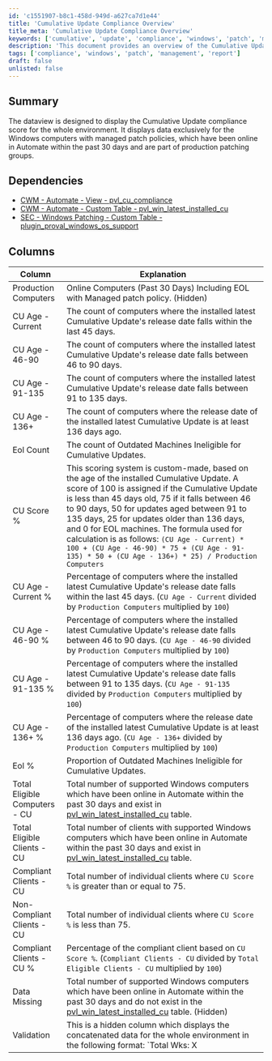 ```yaml
---
id: 'c1551907-b8c1-458d-949d-a627ca7d1e44'
title: 'Cumulative Update Compliance Overview'
title_meta: 'Cumulative Update Compliance Overview'
keywords: ['cumulative', 'update', 'compliance', 'windows', 'patch', 'management', 'automate']
description: 'This document provides an overview of the Cumulative Update compliance score for Windows computers in an environment managed by Automate. It includes details on dependencies, columns, and the scoring system used to assess compliance based on the age of installed updates.'
tags: ['compliance', 'windows', 'patch', 'management', 'report']
draft: false
unlisted: false
---
```

## Summary

The dataview is designed to display the Cumulative Update compliance score for the whole environment. It displays data exclusively for the Windows computers with managed patch policies, which have been online in Automate within the past 30 days and are part of production patching groups.

## Dependencies

- [CWM - Automate - View - pvl_cu_compliance](https://proval.itglue.com/DOC-5078775-16192886)
- [CWM - Automate - Custom Table - pvl_win_latest_installed_cu](https://proval.itglue.com/DOC-5078775-12929648)
- [SEC - Windows Patching - Custom Table - plugin_proval_windows_os_support](https://proval.itglue.com/DOC-5078775-7780690)

## Columns

| Column                          | Explanation                                                                                                                                                                                                                                                                                                                                                                                                                                                                                                  |
|---------------------------------|--------------------------------------------------------------------------------------------------------------------------------------------------------------------------------------------------------------------------------------------------------------------------------------------------------------------------------------------------------------------------------------------------------------------------------------------------------------------------------------------------------------|
| Production Computers            | Online Computers (Past 30 Days) Including EOL with Managed patch policy. (Hidden)                                                                                                                                                                                                                                                                                                                                                                                                                          |
| CU Age - Current                | The count of computers where the installed latest Cumulative Update's release date falls within the last 45 days.                                                                                                                                                                                                                                                                                                                                                                                         |
| CU Age - 46-90                  | The count of computers where the installed latest Cumulative Update's release date falls between 46 to 90 days.                                                                                                                                                                                                                                                                                                                                                                                            |
| CU Age - 91-135                 | The count of computers where the installed latest Cumulative Update's release date falls between 91 to 135 days.                                                                                                                                                                                                                                                                                                                                                                                         |
| CU Age - 136+                   | The count of computers where the release date of the installed latest Cumulative Update is at least 136 days ago.                                                                                                                                                                                                                                                                                                                                                                                         |
| Eol Count                       | The count of Outdated Machines Ineligible for Cumulative Updates.                                                                                                                                                                                                                                                                                                                                                                                                                                          |
| CU Score %                     | This scoring system is custom-made, based on the age of the installed Cumulative Update. A score of 100 is assigned if the Cumulative Update is less than 45 days old, 75 if it falls between 46 to 90 days, 50 for updates aged between 91 to 135 days, 25 for updates older than 136 days, and 0 for EOL machines. The formula used for calculation is as follows:   `(CU Age - Current) * 100 + (CU Age - 46-90) * 75 + (CU Age - 91-135) * 50 + (CU Age - 136+) * 25) / Production Computers` |
| CU Age - Current %              | Percentage of computers where the installed latest Cumulative Update's release date falls within the last 45 days. (`CU Age - Current` divided by `Production Computers` multiplied by `100`)                                                                                                                                                                                                                                                                                                           |
| CU Age - 46-90 %                | Percentage of computers where the installed latest Cumulative Update's release date falls between 46 to 90 days. (`CU Age - 46-90` divided by `Production Computers` multiplied by `100`)                                                                                                                                                                                                                                                                                                              |
| CU Age - 91-135 %               | Percentage of computers where the installed latest Cumulative Update's release date falls between 91 to 135 days. (`CU Age - 91-135` divided by `Production Computers` multiplied by `100`)                                                                                                                                                                                                                                                                                                           |
| CU Age - 136+ %                 | Percentage of computers where the release date of the installed latest Cumulative Update is at least 136 days ago. (`CU Age - 136+` divided by `Production Computers` multiplied by `100`)                                                                                                                                                                                                                                                                                                              |
| Eol %                           | Proportion of Outdated Machines Ineligible for Cumulative Updates.                                                                                                                                                                                                                                                                                                                                                                                                                                          |
| Total Eligible Computers - CU    | Total number of supported Windows computers which have been online in Automate within the past 30 days and exist in [pvl_win_latest_installed_cu](https://proval.itglue.com/DOC-5078775-12929648) table.                                                                                                                                                                                                                                                                                                    |
| Total Eligible Clients - CU      | Total number of clients with supported Windows computers which have been online in Automate within the past 30 days and exist in [pvl_win_latest_installed_cu](https://proval.itglue.com/DOC-5078775-12929648) table.                                                                                                                                                                                                                                                                                      |
| Compliant Clients - CU           | Total number of individual clients where `CU Score %` is greater than or equal to 75.                                                                                                                                                                                                                                                                                                                                                                                                                       |
| Non-Compliant Clients - CU       | Total number of individual clients where `CU Score %` is less than 75.                                                                                                                                                                                                                                                                                                                                                                                                                                       |
| Compliant Clients - CU %         | Percentage of the compliant client based on `CU Score %`. (`Compliant Clients - CU` divided by `Total Eligible Clients - CU` multiplied by `100`)                                                                                                                                                                                                                                                                                                                                                           |
| Data Missing                     | Total number of supported Windows computers which have been online in Automate within the past 30 days and do not exist in the [pvl_win_latest_installed_cu](https://proval.itglue.com/DOC-5078775-12929648) table. (Hidden)                                                                                                                                                                                                                                                                                   |
| Validation                       | This is a hidden column which displays the concatenated data for the whole environment in the following format: `Total Wks: X | Total Svrs: X | Wks Online > 30d: X | Online Patch Managed Wks: X | Patch Managed Wks: X | Patch Managed Svrs: X | Wks in CU Table: X | Svrs in CU Table: X | Unsupported Svrs: X | Unsupported Wks: X`   **Total Wks** - Total number of workstations unfiltered.  **Total Svrs** - Total number of servers unfiltered.  **Wks Online > 30 days** - Workstations that have been online in the past 30 days, including non-patch-managed and EOL systems.  **Online Patch Managed Wks** - Workstations that have been online in the past 30 days and are patch-managed, including EOL systems.  **Patch Managed Wks** - Workstations that are patch managed, including offline agents and EOL systems.  **Patch Managed Svrs** - Servers that are patch managed, including offline agents and EOL systems.  **Wks in CU table** - Workstations that are in the [pvl_win_latest_installed_cu](https://proval.itglue.com/DOC-5078775-12929648) table.  **Svrs in CU table** - Servers that are in the [pvl_win_latest_installed_cu](https://proval.itglue.com/DOC-5078775-12929648) table.  **Unsupported Svrs** - Servers that are EOL.  **Unsupported Wks** - Workstations that are EOL.   This column is independent of the [pvl_cu_compliance](https://proval.itglue.com/DOC-5078775-16192886) table and displays the count of all machines regardless of them being supported or end of life. |












